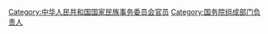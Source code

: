 [[Category:中华人民共和国国家民族事务委员会官员‎|Category:中华人民共和国国家民族事务委员会官员‎]]
[[Category:国务院组成部门负责人|Category:国务院组成部门负责人]]